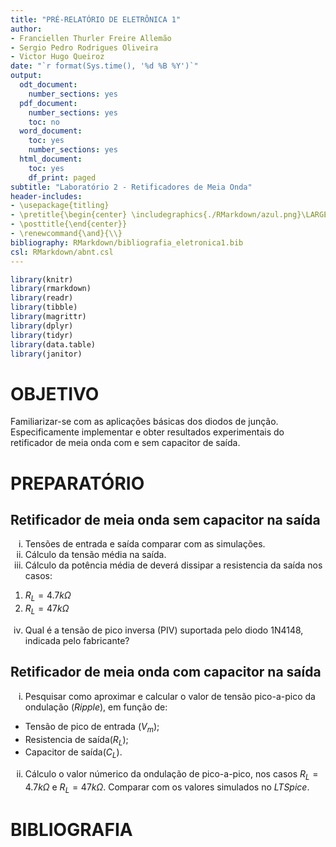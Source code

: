 ```yaml
---
title: "PRÉ-RELATÓRIO DE ELETRÔNICA 1"
author:
- Franciellen Thurler Freire Allemão
- Sergio Pedro Rodrigues Oliveira
- Victor Hugo Queiroz
date: "`r format(Sys.time(), '%d %B %Y')`"
output:
  odt_document:
    number_sections: yes
  pdf_document:
    number_sections: yes
    toc: no
  word_document:
    toc: yes
    number_sections: yes
  html_document:
    toc: yes
    df_print: paged
subtitle: "Laboratório 2 - Retificadores de Meia Onda"
header-includes:
- \usepackage{titling}
- \pretitle{\begin{center} \includegraphics{./RMarkdown/azul.png}\LARGE\\}
- \posttitle{\end{center}}
- \renewcommand{\and}{\\}
bibliography: RMarkdown/bibliografia_eletronica1.bib
csl: RMarkdown/abnt.csl
---
```


\thispagestyle{empty}

\newpage
\pagenumbering{roman}

```{=latex}
\setcounter{tocdepth}{4}
\renewcommand{\contentsname}{SUMÁRIO}
\tableofcontents
```

\newpage

```{=latex}
\setcounter{tocdepth}{4}
\renewcommand{\listfigurename}{LISTA DE FIGURAS}
\listoffigures
```

```r
library(knitr)
library(rmarkdown)
library(readr)
library(tibble)
library(magrittr)
library(dplyr)
library(tidyr)
library(data.table)
library(janitor)
```

\newpage

# OBJETIVO

Familiarizar-se com as aplicações básicas dos diodos de junção. Especificamente implementar e obter resultados experimentais do retificador de meia onda com e sem capacitor de saída.\

\pagenumbering{arabic}
\newpage

# PREPARATÓRIO

## Retificador de meia onda sem capacitor na saída
i. Tensões de entrada e saída comparar com as simulações.\
ii. Cálculo da tensão média na saída.\
iii. Cálculo da potência média de deverá dissipar a resistencia da saída nos casos:\
  1. $R_L = 4.7k\Omega$\
  2. $R_L = 47k\Omega$\
iv. Qual é a tensão de pico inversa (PIV) suportada pelo diodo 1N4148, indicada pelo fabricante?\

\newpage

## Retificador de meia onda com capacitor na saída

i. Pesquisar como aproximar e calcular o valor de tensão pico-a-pico da ondulação (*Ripple*), em função de:\
  - Tensão de pico de entrada ($V_m$);\
  - Resistencia de saída($R_L$);\
  - Capacitor de saída($C_L$).\
ii. Cálculo o valor númerico da ondulação de pico-a-pico, nos casos $R_L = 4.7k\Omega$ e $R_L = 47k\Omega$. Comparar com os valores simulados no *LTSpice*.\

\newpage

# BIBLIOGRAFIA